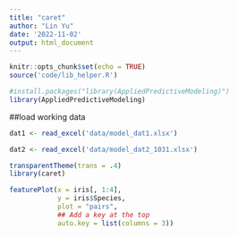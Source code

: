 ```yaml
---
title: "caret"
author: "Lin Yu"
date: '2022-11-02'
output: html_document
---
```


```r
knitr::opts_chunk$set(echo = TRUE)
source('code/lib_helper.R')
```

```r
#install.packages("library(AppliedPredictiveModeling)")
library(AppliedPredictiveModeling)
```


##load working data
```r
dat1 <- read_excel('data/model_dat1.xlsx')

dat2 <- read_excel('data/model_dat2_1031.xlsx')

```
```r
transparentTheme(trans = .4)
library(caret)

featurePlot(x = iris[, 1:4], 
            y = iris$Species, 
            plot = "pairs",
            ## Add a key at the top
            auto.key = list(columns = 3))
```

